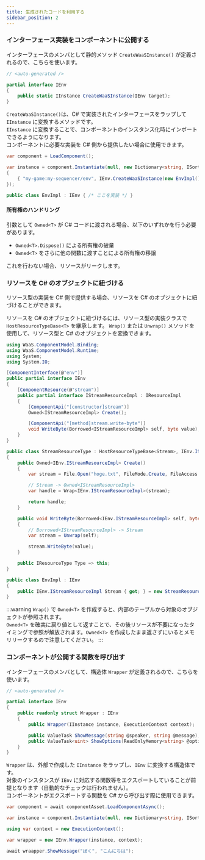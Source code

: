 ```yaml
---
title: 生成されたコードを利用する
sidebar_position: 2
---
```


### インターフェース実装をコンポーネントに公開する

インターフェースのメンバとして静的メソッド `CreateWaaSInstance()` が定義されるので、こちらを使います。

```csharp
// <auto-generated />

partial interface IEnv
{
    public static IInstance CreateWaaSInstance(IEnv target);
}
```

`CreateWaaSInstance()`は、C# で実装されたインターフェースをラップして `IInstance` に変換するメソッドです。  
`IInstance` に変換することで、コンポーネントのインスタンス化時にインポートできるようになります。  
コンポーネントに必要な実装を C# 側から提供したい場合に使用できます。

```csharp
var component = LoadComponent();

var instance = component.Instantiate(null, new Dictionary<string, ISortedExportable>()
{
    { "my-game:my-sequencer/env", IEnv.CreateWaaSInstance(new EnvImpl()) }
});

public class EnvImpl : IEnv { /* ここを実装 */ }
```

#### 所有権のハンドリング

引数として `Owned<T>` が C# コードに渡される場合、以下のいずれかを行う必要があります。

- `Owned<T>.Dispose()` による所有権の破棄
- `Owned<T>` をさらに他の関数に渡すことによる所有権の移譲

これを行わない場合、リソースがリークします。

### リソースを C# のオブジェクトに紐づける

リソース型の実装を C# 側で提供する場合、リソースを C# のオブジェクトに紐づけることができます。

リソースを C# のオブジェクトに紐づけるには、リソース型の実装クラスで `HostResourceTypeBase<T>` を継承します。
`Wrap()` または `Unwrap()` メソッドを使用して、リソース型と C# のオブジェクトを変換できます。

```csharp
using WaaS.ComponentModel.Binding;
using WaaS.ComponentModel.Runtime;
using System;
using System.IO;

[ComponentInterface(@"env")]
public partial interface IEnv
{
    [ComponentResource(@"stream")]
    public partial interface IStreamResourceImpl : IResourceImpl
    {
        [ComponentApi("[constructor]stream")]
        Owned<IStreamResourceImpl> Create();

        [ComponentApi("[method]stream.write-byte")]
        void WriteByte(Borrowed<IStreamResourceImpl> self, byte value);
    }
}

public class StreamResourceType : HostResourceTypeBase<Stream>, IEnv.IStreamResourceImpl
{
    public Owned<IEnv.IStreamResourceImpl> Create()
    {
        var stream = File.Open("hoge.txt", FileMode.Create, FileAccess.Write);

        // Stream -> Owned<IStreamResourceImpl>
        var handle = Wrap<IEnv.IStreamResourceImpl>(stream);

        return handle;
    }

    public void WriteByte(Borrowed<IEnv.IStreamResourceImpl> self, byte value)
    {
        // Borrowed<IStreamResourceImpl> -> Stream
        var stream = Unwrap(self);

        stream.WriteByte(value);
    }

    public IResourceType Type => this;
}

public class EnvImpl : IEnv
{
    public IEnv.IStreamResourceImpl Stream { get; } = new StreamResourceType();
}
```

:::warning
`Wrap()` で `Owned<T>` を作成すると、内部のテーブルから対象のオブジェクトが参照されます。  
`Owned<T>` を確実に戻り値として返すことで、その後リソースが不要になったタイミングで参照が解放されます。`Owned<T>` を作成したまま返さずにいるとメモリリークするので注意してください。
:::

### コンポーネントが公開する関数を呼び出す

インターフェースのメンバとして、構造体 `Wrapper` が定義されるので、こちらを使います。

```csharp
// <auto-generated />

partial interface IEnv
{
    public readonly struct Wrapper : IEnv
    {
        public Wrapper(IInstance instance, ExecutionContext context);

        public ValueTask ShowMessage(string @speaker, string @message);
        public ValueTask<uint> ShowOptions(ReadOnlyMemory<string> @options)
    }
}
```

`Wrapper` は、外部で作成した `IInstance` をラップし、`IEnv` に変換する構造体です。  
対象のインスタンスが `IEnv` に対応する関数等をエクスポートしていることが前提となります（自動的なチェックは行われません）。  
コンポーネントがエクスポートする関数を C# から呼び出す際に使用できます。

```csharp
var component = await componentAsset.LoadComponentAsync();

var instance = component.Instantiate(null, new Dictionary<string, ISortedExportable>());

using var context = new ExecutionContext();

var wrapper = new IEnv.Wrapper(instance, context);

await wraapper.ShowMessage("ぼく", "こんにちは");
```